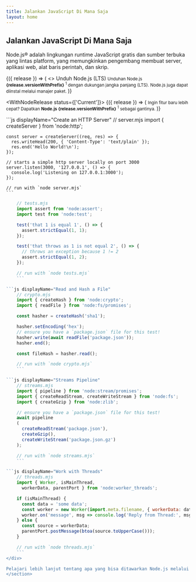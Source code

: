 ```yaml
---
title: Jalankan JavaScript Di Mana Saja
layout: home
---
```


<section>
<WithBadge section="index" />

<div>
<h1 className="special">Jalankan JavaScript Di Mana Saja</h1>

Node.js® adalah lingkungan runtime JavaScript gratis dan sumber terbuka yang
lintas platform, yang memungkinkan pengembang membuat server, aplikasi web,
alat baris perintah, dan skrip.
</div>

<div>
<WithNodeRelease status={['LTS']}>
{({ release }) => (
<>
<DownloadButton release={release}>Unduh Node.js (LTS)</DownloadButton>
<small>
Unduhan Node.js <b>{release.versionWithPrefix}</b>
<sup title="Mengunduh penginstal Node.js untuk platform Anda saat ini">1</sup> dengan dukungan jangka panjang (LTS).
Node.js juga dapat diinstal melalui <Link href="/download">manajer paket</Link>.
</small>
</>
)}
</WithNodeRelease>

<WithNodeRelease status={['Current']}>
{({ release }) => (
<small>
Ingin fitur baru lebih cepat?
Dapatkan <b>Node.js <DownloadLink release={release}>{release.versionWithPrefix}</DownloadLink></b>
<sup title="Downloads a Node.js installer for your current platform">1</sup> sebagai gantinya.
</small>
)}
</WithNodeRelease>
</div>
</section>

<section>
<div>
```js displayName="Create an HTTP Server"
    // server.mjs
    import { createServer } from 'node:http';

    const server = createServer((req, res) => {
      res.writeHead(200, { 'Content-Type': 'text/plain' });
      res.end('Hello World!\n');
    });

    // starts a simple http server locally on port 3000
    server.listen(3000, '127.0.0.1', () => {
      console.log('Listening on 127.0.0.1:3000');
    });

    // run with `node server.mjs`
    ```

```js displayName="Write Tests"
    // tests.mjs
    import assert from 'node:assert';
    import test from 'node:test';

    test('that 1 is equal 1', () => {
      assert.strictEqual(1, 1);
    });

    test('that throws as 1 is not equal 2', () => {
      // throws an exception because 1 != 2
      assert.strictEqual(1, 2);
    });

    // run with `node tests.mjs`
    ```

```js displayName="Read and Hash a File"
    // crypto.mjs
    import { createHash } from 'node:crypto';
    import { readFile } from 'node:fs/promises';

    const hasher = createHash('sha1');

    hasher.setEncoding('hex');
    // ensure you have a `package.json` file for this test!
    hasher.write(await readFile('package.json'));
    hasher.end();

    const fileHash = hasher.read();

    // run with `node crypto.mjs`
    ```

```js displayName="Streams Pipeline"
    // streams.mjs
    import { pipeline } from 'node:stream/promises';
    import { createReadStream, createWriteStream } from 'node:fs';
    import { createGzip } from 'node:zlib';

    // ensure you have a `package.json` file for this test!
    await pipeline
    (
      createReadStream('package.json'),
      createGzip(),
      createWriteStream('package.json.gz')
    );

    // run with `node streams.mjs`
    ```

```js displayName="Work with Threads"
    // threads.mjs
    import { Worker, isMainThread,
      workerData, parentPort } from 'node:worker_threads';

    if (isMainThread) {
      const data = 'some data';
      const worker = new Worker(import.meta.filename, { workerData: data });
      worker.on('message', msg => console.log('Reply from Thread:', msg));
    } else {
      const source = workerData;
      parentPort.postMessage(btoa(source.toUpperCase()));
    }

    // run with `node threads.mjs`
    ```
</div>

Pelajari lebih lanjut tentang apa yang bisa ditawarkan Node.js melalui [Bahan Pembelajaran](/learn) kami.
</section>
